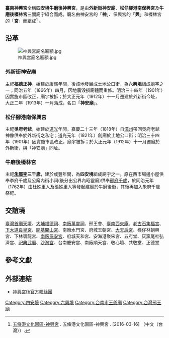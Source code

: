 {{coord|22.994576|N|120.198514|E|display=title|type:landmark}}
{{東亞廟宇
| name = 牛磨後神興宮
| img = File:臺南神興宮內殿.jpg|缩略图
| img_capt = 神興宮內殿
| image_width = 250px
| location = {{TWN}}[[臺南市|臺南市]][[中西區_(臺灣)|中西區]]民生路二段21號<ref>[http://www.vrbyby.com.tw/tw/scenery_view.php?tbname=scenerys&serno=878 台南神興宮] {{Wayback|url=http://www.vrbyby.com.tw/tw/scenery_view.php?tbname=scenerys&serno=878 |date=20160321082847 }} . 全國廟宇網 . [2016-03-16] （中文（台灣））.</ref> 
| god = 朱邢李三府千歲
| type = 
| struct = 
| open_year = 
| cere_date = 農曆六月初六
| cultural_collection = 
| web = 
}}
'''臺南神興宮'''全稱'''四安境牛磨後神興宮'''，是由'''外新街神安廟'''、'''松仔腳港南保興宮'''及'''牛磨後檺林宮'''三間廟宇組合而成。廟名由神安宮的「'''神'''」、保興宮的「'''興'''」和檺林宮的「'''宮'''」而組成<ref>[http://www.sjps.tn.edu.tw/fiveharbor/big5/point.asp 五條港文化園區-神興宮] {{Wayback|url=http://www.sjps.tn.edu.tw/fiveharbor/big5/point.asp |date=20160311151004 }} . 五條港文化園區-神興宮 . [2016-03-16] （中文（台灣））.</ref> 。

== 沿革 ==
[[File:神興宮廟名匾額.jpg|thumb]]

=== 外新街神安廟 ===

主祀'''[[福德正神|福德正神]]'''，始建於康熙年間，後該地發展成土地公口街，為'''六興境'''組成廟宇之一{{r|總}}；同治五年（1866年）四月，因地震毀損廟體而重修。明治三十四年（1901年）因實施市區改正，廟宇被拆；於大正元年（1912年）十一月遷建於外新街今址，大正二年（1913年）一月落成，名曰「'''神安廟'''」{{r|鬼}}。

=== 松仔腳港南保興宮 ===

主祀'''吳府老爺'''，始建於[[道光|道光]]年間。嘉慶二十三年（1818年）自[[漳州|漳州]]帶回吳府老爺神像供奉於外新街之私宅；道光元年（1821年）創廟於土地公口街；明治三十四年（1901年）因實施市區改正，廟宇被拆；於大正元年（1912年）十一月遷廟於外新街，與「神安廟」同址。{{r|鬼}}

=== 牛磨後檺林宮 ===

主祀'''[[朱祜|朱]][[邢昺|邢]][[李良|李]]三千歲'''，建於咸豐年間，為'''四安境'''組成廟宇之一。{{r|總}}原在西市場邊小屋供奉李府千歲及公廨內街小祠(後分出公界內昭靈廟)供奉[[邢府千歲|邢府千歲]]，於同治元年（1762年）由杜姓里人及張姓里人等發起建廟於牛磨後街，其後再加入朱府千歲祭祀。{{r|鬼}}

==交誼境==
[[臺灣首廟天壇|臺灣首廟天壇]]、[[大埔福德祠|大埔福德祠]]、[[南廠萬靈祠|南廠萬靈祠]]、邢王會、[[臺南西來庵|臺南西來庵]]、[[老古石集福宮|老古石集福宮]]、[[下大道良皇宮|下大道良皇宮]]、[[開基開山宮|開基開山宮]]、南廠水門宮、府城玉朝宮、[[大天后宮|大天后宮]]、檨仔林朝興宮、下林碧龍宮、[[南廠保安宮|南廠保安宮]]、府城天和宮、安海港聚宋宮、五府堂、灰窯尾社弘濟宮、[[祀典武廟|祀典武廟]]、[[沙淘宮|沙淘宮]]、台南慶安宮、南廠順天宮、敬心壇、共敬堂、正德堂

== 參考文獻 ==
{{reflist|refs=
<ref name="鬼">[http://blog.udn.com/joffy1961/4742709 台南67-----神興宮] . 鬼王子羅問的部落格 . [2016-03-16] （中文（台灣））.
</ref> 
<ref name="總">[http://tzungye.tacocity.com.tw/tzungye_013.htm 府城聯境] . 總祿境-府城聯境-台灣府城總爺街文化園 . [2016-03-16] （中文（台灣））.
</ref>
}}

== 外部連結 ==
*[https://www.facebook.com/shenshing 神興宮fb官方粉絲團] {{Wayback|url=https://www.facebook.com/shenshing |date=20170315130535 }}

{{臺灣府城聯境}}
{{五條港}}
[[Category:四安境|Category:四安境]]
[[Category:六興境|Category:六興境]]

[[Category:台南市王爺廟|Category:台南市王爺廟]]
[[Category:台灣邢王廟|Category:台灣邢王廟]]